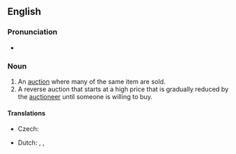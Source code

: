 {{also|Dutch-auction}}
==English==
{{wikipedia}}

===Pronunciation===
* {{a|UK}} {{IPA|/ˌdʌtʃ ˈɔːk.ʃən/|lang=en}}

===Noun===
{{en-noun}}

# An [[auction]] where many of the same item are sold.
# A reverse auction that starts at a high price that is gradually reduced by the [[auctioneer]] until someone is willing to buy.

====Translations====
{{trans-top|auction of many of the same item}}
{{trans-mid}}
{{trans-bottom}}

{{trans-top|reverse auction}}
* Czech: {{t|cs|holandská aukce|f}}
{{trans-mid}}
* Dutch: {{t+|nl|afslag|m}}, {{t|nl|afslag bij afmijning|m}}, {{t+|nl|veiling bij afslag|f}}
{{trans-bottom}}